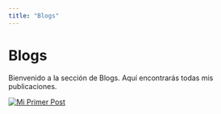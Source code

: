 ```yaml
---
title: "Blogs"
---
```


# Blogs

Bienvenido a la sección de Blogs. Aquí encontrarás todas mis publicaciones.

<div class="gallery">
  <a href="post1.qmd"><img src="../images/post1-thumbnail.jpg" alt="Mi Primer Post"></a>
  <!-- Agrega más miniaturas según sea necesario -->
</div>